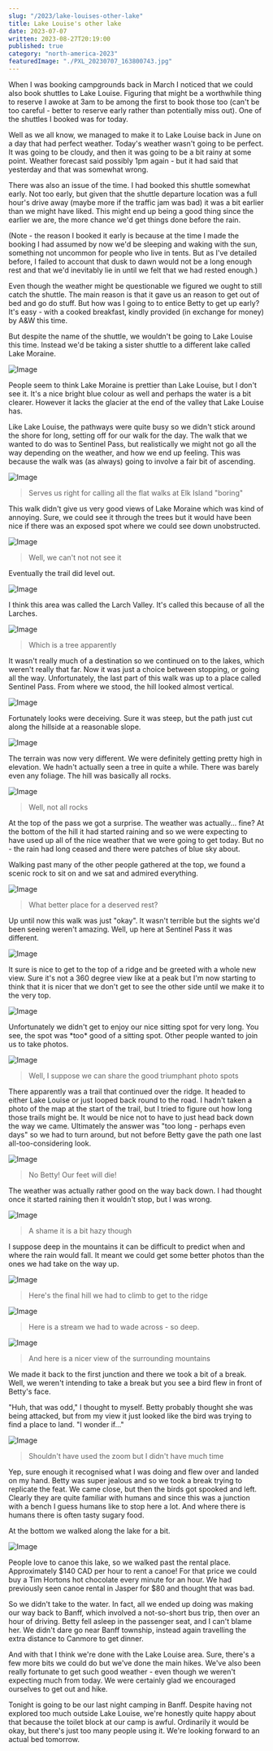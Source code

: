 ```yaml
---
slug: "/2023/lake-louises-other-lake"
title: Lake Louise's other lake
date: 2023-07-07
written: 2023-08-27T20:19:00
published: true
category: "north-america-2023"
featuredImage: "./PXL_20230707_163800743.jpg"
---
```


When I was booking campgrounds back in March I noticed that we could also book shuttles to Lake Louise. Figuring that might be a worthwhile thing to reserve I awoke at 3am to be among the first to book those too (can't be too careful - better to reserve early rather than potentially miss out). One of the shuttles I booked was for today.

Well as we all know, we managed to make it to Lake Louise back in June on a day that had perfect weather. Today's weather wasn't going to be perfect. It was going to be cloudy, and then it was going to be a bit rainy at some point. Weather forecast said possibly 1pm again - but it had said that yesterday and that was somewhat wrong.

There was also an issue of the time. I had booked this shuttle somewhat early. Not too early, but given that the shuttle departure location was a full hour's drive away (maybe more if the traffic jam was bad) it was a bit earlier than we might have liked. This might end up being a good thing since the earlier we are, the more chance we'd get things done before the rain.

(Note - the reason I booked it early is because at the time I made the booking I had assumed by now we'd be sleeping and waking with the sun, something not uncommon for people who live in tents. But as I've detailed before, I failed to account that dusk to dawn would not be a long enough rest and that we'd inevitably lie in until we felt that we had rested enough.)

Even though the weather might be questionable we figured we ought to still catch the shuttle. The main reason is that it gave us an reason to get out of bed and go do stuff. But how was I going to to entice Betty to get up early? It's easy - with a cooked breakfast, kindly provided (in exchange for money) by A&W this time.

But despite the name of the shuttle, we wouldn't be going to Lake Louise this time. Instead we'd be taking a sister shuttle to a different lake called Lake Moraine.

![Image](PXL_20230707_163800743.jpg)

People seem to think Lake Moraine is prettier than Lake Louise, but I don't see it. It's a nice bright blue colour as well and perhaps the water is a bit clearer. However it lacks the glacier at the end of the valley that Lake Louise has.

Like Lake Louise, the pathways were quite busy so we didn't stick around the shore for long, setting off for our walk for the day. The walk that we wanted to do was to Sentinel Pass, but realistically we might not go all the way depending on the weather, and how we end up feeling. This was because the walk was (as always) going to involve a fair bit of ascending.

![Image](PXL_20230707_172026623.jpg)

> Serves us right for calling all the flat walks at Elk Island "boring"

This walk didn't give us very good views of Lake Moraine which was kind of annoying. Sure, we could see it through the trees but it would have been nice if there was an exposed spot where we could see down unobstructed.

![Image](PXL_20230707_172659272.jpg)

> Well, we can't not not see it

Eventually the trail did level out.

![Image](PXL_20230707_174433343.jpg)

I think this area was called the Larch Valley. It's called this because of all the Larches.

![Image](PXL_20230707_180452867.jpg)

> Which is a tree apparently

It wasn't really much of a destination so we continued on to the lakes, which weren't really that far. Now it was just a choice between stopping, or going all the way. Unfortunately, the last part of this walk was up to a place called Sentinel Pass. From where we stood, the hill looked almost vertical.

![Image](PXL_20230707_181338062.jpg)

Fortunately looks were deceiving. Sure it was steep, but the path just cut along the hillside at a reasonable slope.

![Image](PXL_20230707_183011672.jpg)

The terrain was now very different. We were definitely getting pretty high in elevation. We hadn't actually seen a tree in quite a while. There was barely even any foliage. The hill was basically all rocks.

![Image](PXL_20230707_183319025.jpg)

> Well, not all rocks

At the top of the pass we got a surprise. The weather was actually... fine? At the bottom of the hill it had started raining and so we were expecting to have used up all of the nice weather that we were going to get today. But no - the rain had long ceased and there were patches of blue sky about.

Walking past many of the other people gathered at the top, we found a scenic rock to sit on and we sat and admired everything.

![Image](PXL_20230707_184533491.jpg)

> What better place for a deserved rest?

Up until now this walk was just "okay". It wasn't terrible but the sights we'd been seeing weren't amazing. Well, up here at Sentinel Pass it was different.

![Image](PXL_20230707_185722113.jpg)

It sure is nice to get to the top of a ridge and be greeted with a whole new view. Sure it's not a 360 degree view like at a peak but I'm now starting to think that it is nicer that we don't get to see the other side until we make it to the very top.

![Image](PXL_20230707_185207293.jpg)

Unfortunately we didn't get to enjoy our nice sitting spot for very long. You see, the spot was \*too\* good of a sitting spot. Other people wanted to join us to take photos.

![Image](PXL_20230707_190321035_2.jpg)

> Well, I suppose we can share the good triumphant photo spots

There apparently was a trail that continued over the ridge. It headed to either Lake Louise or just looped back round to the road. I hadn't taken a photo of the map at the start of the trail, but I tried to figure out how long those trails might be. It would be nice not to have to just head back down the way we came. Ultimately the answer was "too long - perhaps even days" so we had to turn around, but not before Betty gave the path one last all-too-considering look.

![Image](PXL_20230707_185529076.jpg)

> No Betty! Our feet will die!

The weather was actually rather good on the way back down. I had thought once it started raining then it wouldn't stop, but I was wrong.

![Image](PXL_20230707_192042270.jpg)

> A shame it is a bit hazy though

I suppose deep in the mountains it can be difficult to predict when and where the rain would fall. It meant we could get some better photos than the ones we had take on the way up.

![Image](PXL_20230707_193401931.jpg)

> Here's the final hill we had to climb to get to the ridge

![Image](PXL_20230707_192646202.jpg)

> Here is a stream we had to wade across - so deep.

![Image](PXL_20230707_194915705.jpg)

> And here is a nicer view of the surrounding mountains

We made it back to the first junction and there we took a bit of a break. Well, we weren't intending to take a break but you see a bird flew in front of Betty's face.

"Huh, that was odd," I thought to myself. Betty probably thought she was being attacked, but from my view it just looked like the bird was trying to find a place to land. "I wonder if..."

![Image](PXL_20230707_195905253.jpg)

> Shouldn't have used the zoom but I didn't have much time

Yep, sure enough it recognised what I was doing and flew over and landed on my hand. Betty was super jealous and so we took a break trying to replicate the feat. We came close, but then the birds got spooked and left. Clearly they are quite familiar with humans and since this was a junction with a bench I guess humans like to stop here a lot. And where there is humans there is often tasty sugary food.

At the bottom we walked along the lake for a bit.

![Image](PXL_20230707_204558311.jpg)

People love to canoe this lake, so we walked past the rental place. Approximately $140 CAD per hour to rent a canoe! For that price we could buy a Tim Hortons hot chocolate every minute for an hour. We had previously seen canoe rental in Jasper for $80 and thought that was bad.

So we didn't take to the water. In fact, all we ended up doing was making our way back to Banff, which involved a not-so-short bus trip, then over an hour of driving. Betty fell asleep in the passenger seat, and I can't blame her. We didn't dare go near Banff township, instead again travelling the extra distance to Canmore to get dinner.

And with that I think we're done with the Lake Louise area. Sure, there's a few more bits we could do but we've done the main hikes. We've also been really fortunate to get such good weather - even though we weren't expecting much from today. We were certainly glad we encouraged ourselves to get out and hike.

Tonight is going to be our last night camping in Banff. Despite having not explored too much outside Lake Louise, we're honestly quite happy about that because the toilet block at our camp is awful. Ordinarily it would be okay, but there's just too many people using it. We're looking forward to an actual bed tomorrow.
